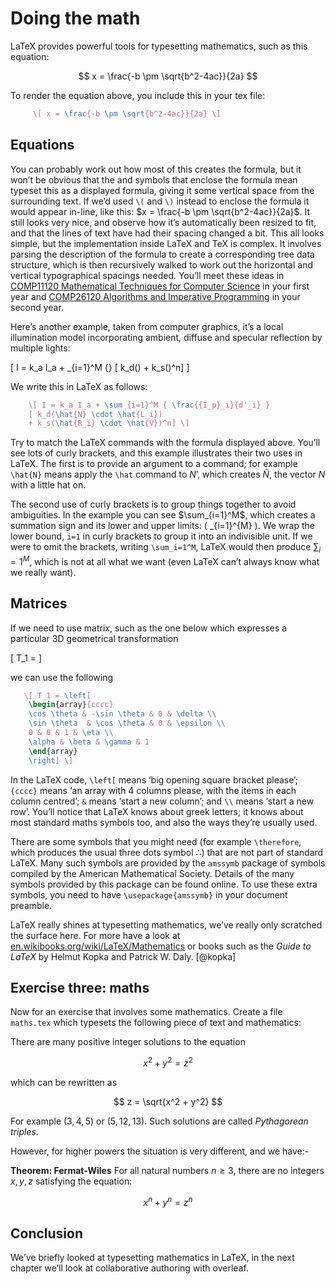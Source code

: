 # Doing the math {#maths}

LaTeX provides powerful tools for typesetting mathematics, such as this equation:

$$ x = \frac{-b \pm \sqrt{b^2-4ac}}{2a} $$

To render the equation above, you include this in your tex file:

```tex
     \[ x = \frac{-b \pm \sqrt{b^2-4ac}}{2a} \]
```

## Equations
You can probably work out how most of this creates the formula, but it won't be obvious that the \verb|\[| and  \verb|\]| symbols that enclose the formula mean typeset this as a displayed formula, giving it some vertical space from the surrounding text. If we'd used `\(` and `\)` instead to enclose the formula it would appear in-line, like this: $x = \frac{-b \pm \sqrt{b^2-4ac}}{2a}$. It still looks very nice, and observe how it's automatically been resized to fit, and that the lines of text have had their spacing changed a bit. This all looks simple, but the implementation inside LaTeX and TeX is complex. It involves parsing the description of the formula to create a corresponding tree data structure, which is then recursively walked to work out the horizontal and vertical typographical spacings needed. You'll meet these ideas in [COMP11120 Mathematical Techniques for Computer Science](https://studentnet.cs.manchester.ac.uk/ugt/COMP11120/syllabus/) in your first year and [COMP26120 Algorithms and Imperative Programming](https://studentnet.cs.manchester.ac.uk/ugt/COMP26120/syllabus/) in your second year.

Here's another example, taken from computer graphics, it's a local illumination model incorporating ambient, diffuse and specular reflection by multiple lights:


\[ I = k_a I_a + \sum_{i=1}^M {\frac{{I_p}_i}{d'_i}} [ k_d(\hat{N}\cdot\hat{L_i}) + k_s(\hat{R_i}\cdot\hat{V})^n] \]

We write this in LaTeX as follows:

```tex
    \[ I = k_a I_a + \sum_{i=1}^M { \frac{{I_p}_i}{d'_i} }
    [ k_d(\hat{N} \cdot \hat{L_i})
    + k_s(\hat{R_i} \cdot \hat{V})^n] \]
```

Try to match the LaTeX commands with the formula displayed above. You'll see lots of curly brackets, and this example illustrates their two uses in LaTeX. The first is to provide an argument to a command; for example `\hat{N}` means apply the `\hat` command to $N$', which creates $\hat{N}$, the vector $N$ with a little hat on.

The second use of curly brackets is to group things together to avoid ambiguities. In the example you can see $\sum_{i=1}^M$, which creates a summation sign and its lower and upper limits: \( \sum_{i=1}^{M} \). We wrap the lower bound, `i=1` in curly brackets to group it into an indivisible unit. If we were to omit the brackets, writing `\sum_i=1^M`, LaTeX would then produce $\sum_i=1^M$, which is not at all what we want (even LaTeX can't always know what we really want).

## Matrices
If we need to use matrix, such as the one below which expresses a particular 3D geometrical transformation

\[ T_1 = \left[
 \begin{array}{cccc}
 \cos \theta & -\sin \theta & 0 & \delta \\
 \sin \theta  & \cos \theta & 0 & \epsilon \\
 0 & 0 & 1 & \eta \\
 \alpha & \beta & \gamma & 1
 \end{array}
 \right] \]

 we can use the following

 ```tex
    \[ T_1 = \left[
     \begin{array}{cccc}
     \cos \theta & -\sin \theta & 0 & \delta \\
     \sin \theta  & \cos \theta & 0 & \epsilon \\
     0 & 0 & 1 & \eta \\
     \alpha & \beta & \gamma & 1
     \end{array}
     \right] \]
 ```

In the LaTeX code, `\left[` means ‘big opening square bracket please’; `{cccc}` means ‘an array with 4 columns please, with the items in each column centred’; `&` means ‘start a new column’; and `\\` means ‘start a new row’. You’ll notice that LaTeX knows about greek letters; it knows about most standard maths symbols too, and also the ways they’re usually used.

There are some symbols that you might need (for example `\therefore`, which produces the usual three dots symbol ∴) that are not part of standard LaTeX. Many such symbols are provided by the `amssymb` package of symbols compiled by the American Mathematical Society. Details of the many symbols provided by this package can be found online. To use these extra symbols, you need to have `\usepackage{amssymb}` in your document preamble.

LaTeX really shines at typesetting mathematics, we've really only scratched the surface here. For more have a look at
[en.wikibooks.org/wiki/LaTeX/Mathematics](https://en.wikibooks.org/wiki/LaTeX/Mathematics) or books such as the *Guide to LaTeX* by  Helmut Kopka and Patrick W. Daly. [@kopka]


## Exercise three: maths

Now for an exercise that involves some mathematics. Create a file `maths.tex` which typesets the following piece of text and mathematics:

There are many positive integer solutions to the equation

$$ x^2 + y^2 =  z^2 $$

which can be rewritten as

$$ z = \sqrt{x^2 + y^2} $$

For example $(3,4, 5)$ or $(5,12,13)$. Such solutions are called *Pythagorean triples*.

However, for higher powers the situation is very different, and we have:-

**Theorem: Fermat-Wiles**
For all natural numbers $n ≥ 3$, there are no integers $x,y,z$ satisfying the equation:

$$ x^n + y^n = z^n $$

## Conclusion

We've briefly looked at typesetting mathematics in LaTeX, in the next chapter we'll look at collaborative authoring with overleaf.

